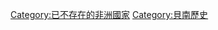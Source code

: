 {{Catnav|頁面分類|地理|大洲|非洲|非洲歷史}}
{{Catnav|頁面分類|地理|国家|非洲国家|貝南}}
{{Catnav|頁面分類|地理|国家|已不存在的國家}}
{{Catnav|頁面分類|历史|各區域的歷史|非洲歷史}}
{{Catnav|頁面分類|人类社会|政治|国家|已不存在的國家}}
{{catmore|達荷美}}
{{Commonscat|Dahomey}}

[[Category:已不存在的非洲國家|Category:已不存在的非洲國家]]
[[Category:貝南歷史|Category:貝南歷史]]
